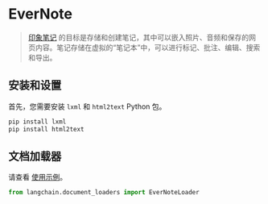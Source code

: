 # EverNote

> [印象笔记](https://evernote.com/) 的目标是存储和创建笔记，其中可以嵌入照片、音频和保存的网页内容。笔记存储在虚拟的“笔记本”中，可以进行标记、批注、编辑、搜索和导出。

## 安装和设置

首先，您需要安装 `lxml` 和 `html2text` Python 包。

```bash
pip install lxml
pip install html2text
```

## 文档加载器

请查看 [使用示例](/docs/modules/data_connection/document_loaders/integrations/evernote.html)。

```python
from langchain.document_loaders import EverNoteLoader
```
